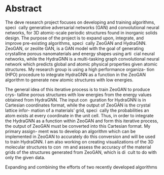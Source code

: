 # Abstract {.unnumbered}

The deve
research project focuses on developing
and training algorithms, speci cally generative adversarial networks (GAN)
and convolutional neural networks, for 3D atomic-scale periodic structures
found in inorganic solids design. The purpose of the project is to expand
upon, integrate, and improve pre-existing algorithms, speci cally ZeoGAN
and HydraGNN. ZeoGAN, or zeolite GAN, is a GAN model with the goal of
generating crystalline porous nanomaterials and energy shapes using arti cial
neural networks, while the HydraGNN is a multi-tasking graph convolutional
neural network which predicts global and atomic physical properties given
atomic structures. My research group is using a high performance organiza-
tion (HPO) procedure to integrate HydraGNN as a function in the ZeoGAN
algorithm to generate new atomic structures with low energies.

The general idea of this iterative process is to train ZeoGAN to produce crys-
talline porous structures with low energies from the energy values obtained
from HydraGNN. The input con guration for HydraGNN is in Cartesian
coordinates format, while the output of ZeoGAN is the crystal lattice infor-
mation of a materials' grid, speci cally the probabilities an atom exists at
every coordinate in the unit cell. Thus, in order to integrate the HydraGNN
as a function within ZeoGAN and form this iterative process, the output of ZeoGAN must be converted into this Cartesian format. My primary assign-
ment was to develop an algorithm which can be implemented in ZeoGAN to
accurately do this conversion and will be used to train HydraGNN. I am also
working on creating visualizations of the 3D molecular structures to con rm
and assess the accuracy of the material grids of the structures generated from
ZeoGAN, which is di cult to do with only the given data.

Expanding and combining the efforts of two recently developed algorithms 